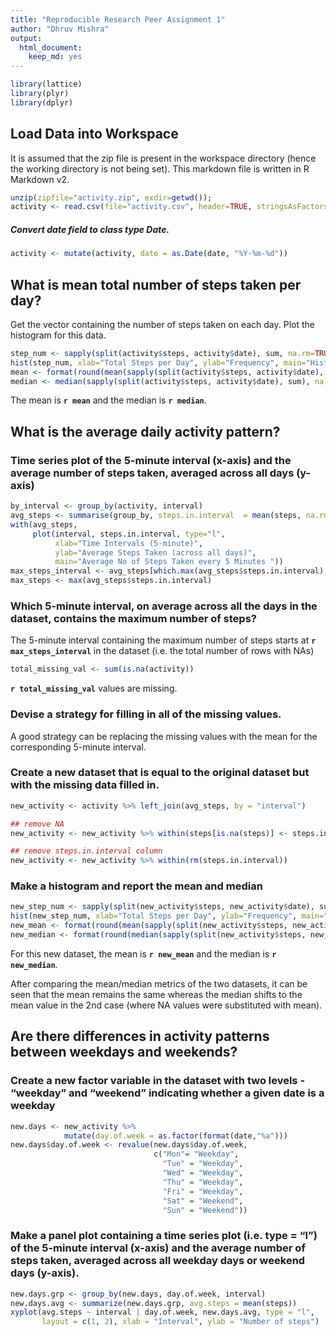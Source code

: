 ```yaml
---
title: "Reproducible Research Peer Assignment 1"
author: "Dhruv Mishra"
output:
  html_document:
    keep_md: yes
---
```


```r
library(lattice)
library(plyr)
library(dplyr)
```

## Load Data into Workspace

It is assumed that the zip file is present in the workspace directory (hence the working directory is not being set). This markdown file is written in R Markdown v2.

```r
unzip(zipfile="activity.zip", exdir=getwd());
activity <- read.csv(file="activity.csv", header=TRUE, stringsAsFactors=F, quote="\"")
```

##### Convert date field to class type Date.

```r
activity <- mutate(activity, date = as.Date(date, "%Y-%m-%d"))
```

## What is mean total number of steps taken per day?

Get the vector containing the number of steps taken on each day. Plot the histogram for this data.
```r
step_num <- sapply(split(activity$steps, activity$date), sum, na.rm=TRUE)
hist(step_num, xlab="Total Steps per Day", ylab="Frequency", main="Histogram of Total Steps taken per day", breaks=25)
mean <- format(round(mean(sapply(split(activity$steps, activity$date), sum), na.rm=TRUE),3),nsmall=2)
median <- median(sapply(split(activity$steps, activity$date), sum), na.rm=TRUE)
```

The mean is **`r mean`** and the median is **`r median`**.

## What is the average daily activity pattern?

### Time series plot of the 5-minute interval (x-axis) and the average number of steps taken, averaged across all days (y-axis)

```r
by_interval <- group_by(activity, interval)
avg_steps <- summarise(group_by, steps.in.interval  = mean(steps, na.rm = TRUE))
with(avg_steps, 
     plot(interval, steps.in.interval, type="l", 
          xlab="Time Intervals (5-minute)", 
          ylab="Average Steps Taken (across all days)", 
          main="Average No of Steps Taken every 5 Minutes "))
max_steps_interval <- avg_steps[which.max(avg_steps$steps.in.interval), ]$interval
max_steps <- max(avg_steps$steps.in.interval)
```
### Which 5-minute interval, on average across all the days in the dataset, contains the maximum number of steps?
The 5-minute interval containing the maximum number of steps starts at **`r max_steps_interval`** in the dataset (i.e. the total number of rows with NAs)
```r
total_missing_val <- sum(is.na(activity))
```
**`r total_missing_val`** values are missing.

### Devise a strategy for filling in all of the missing values.
A good strategy can be replacing the missing values with the mean for the corresponding 5-minute interval.

### Create a new dataset that is equal to the original dataset but with the missing data filled in.

```r
new_activity <- activity %>% left_join(avg_steps, by = "interval")

## remove NA
new_activity <- new_activity %>% within(steps[is.na(steps)] <- steps.in.interval[is.na(steps)])

## remove steps.in.interval column
new_activity <- new_activity %>% within(rm(steps.in.interval))
```

### Make a histogram and report the mean and median
```r
new_step_num <- sapply(split(new_activity$steps, new_activity$date), sum, na.rm=TRUE)
hist(new_step_num, xlab="Total Steps per Day", ylab="Frequency", main="Steps taken per day with NA values replaced", breaks=25)
new_mean <- format(round(mean(sapply(split(new_activity$steps, new_activity$date), sum), na.rm=TRUE),2),nsmall=2)
new_median <- format(round(median(sapply(split(new_activity$steps, new_activity$date), sum), na.rm=TRUE),2),nsmall=2)
```
For this new dataset, the mean is **`r new_mean`** and the median is **`r new_median`**.

After comparing the mean/median metrics of the two datasets, it can be seen that the mean remains the  same whereas the median shifts to the mean value in the 2nd case (where NA values were substituted with mean).

## Are there differences in activity patterns between weekdays and weekends?

### Create a new factor variable in the dataset with two levels - "weekday" and "weekend" indicating whether a given date is a weekday

```r
new.days <- new_activity %>%
            mutate(day.of.week = as.factor(format(date,"%a")))
new.days$day.of.week <- revalue(new.days$day.of.week, 
                                c("Mon"= "Weekday",
                                  "Tue" = "Weekday",
                                  "Wed" = "Weekday",
                                  "Thu" = "Weekday",
                                  "Fri" = "Weekday",
                                  "Sat" = "Weekend",
                                  "Sun" = "Weekend"))
```


### Make a panel plot containing a time series plot (i.e. type = "l") of the 5-minute interval (x-axis) and the average number of steps taken, averaged across all weekday days or weekend days (y-axis).
```r
new.days.grp <- group_by(new.days, day.of.week, interval)
new.days.avg <- summarize(new.days.grp, avg.steps = mean(steps))
xyplot(avg.steps ~ interval | day.of.week, new.days.avg, type = "l", 
       layout = c(1, 2), xlab = "Interval", ylab = "Number of steps")

```